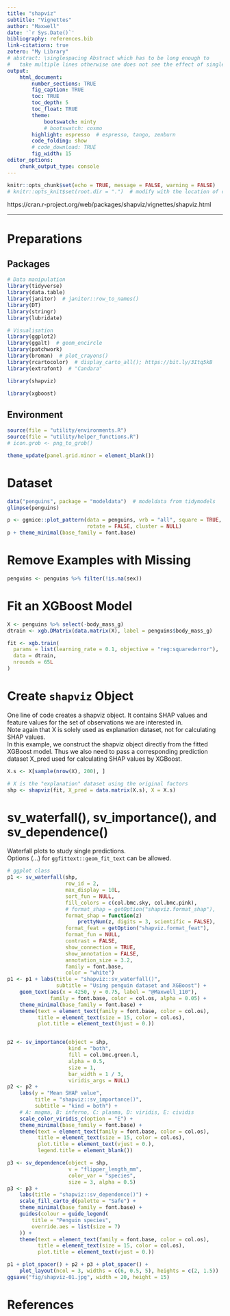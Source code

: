 ```yaml
---
title: "shapviz"
subtitle: "Vignettes"
author: "Maxwell"
date: '`r Sys.Date()`'
bibliography: references.bib
link-citations: true
zotero: "My Library"
# abstract: \singlespacing Abstract which has to be long enough to 
#   take multiple lines otherwise one does not see the effect of single-spacing.
output: 
    html_document:
        number_sections: TRUE
        fig_caption: TRUE
        toc: TRUE
        toc_depth: 5
        toc_float: TRUE
        theme:
            bootswatch: minty
            # bootswatch: cosmo
        highlight: espresso  # espresso, tango, zenburn
        code_folding: show
        # code_download: TRUE
        fig_width: 15
editor_options: 
    chunk_output_type: console
---
```


```r
knitr::opts_chunk$set(echo = TRUE, message = FALSE, warning = FALSE)
# knitr::opts_knit$set(root.dir = ".")  # modify with the location of code
```

https://cran.r-project.org/web/packages/shapviz/vignettes/shapviz.html

***

# Preparations {.tabset .tabset-fade .tabset-pills}
## Packages
```r
# Data manipulation
library(tidyverse)
library(data.table)
library(janitor)  # janitor::row_to_names()
library(DT)
library(stringr)
library(lubridate)

# Visualisation
library(ggplot2)
library(ggalt)  # geom_encircle
library(patchwork)
library(broman)  # plot_crayons()
library(rcartocolor)  # display_carto_all(); https://bit.ly/3Itq5kB
library(extrafont)  # "Candara"

library(shapviz)

library(xgboost)
```

## Environment
```r
source(file = "utility/environments.R")
source(file = "utility/helper_functions.R")
# icon.grob <- png_to_grob()

theme_update(panel.grid.minor = element_blank())
```


# Dataset {.tabset .tabset-fade .tabset-pills}
```r
data("penguins", package = "modeldata")  # modeldata from tidymodels
glimpse(penguins)
```

```r
p <- ggmice::plot_pattern(data = penguins, vrb = "all", square = TRUE, 
                          rotate = FALSE, cluster = NULL)
p + theme_minimal(base_family = font.base)
```


# Remove Examples with Missing
```r
penguins <- penguins %>% filter(!is.na(sex))
```


# Fit an XGBoost Model
```r
X <- penguins %>% select(-body_mass_g)
dtrain <- xgb.DMatrix(data.matrix(X), label = penguins$body_mass_g)

fit <- xgb.train(
  params = list(learning_rate = 0.1, objective = "reg:squarederror"), 
  data = dtrain,
  nrounds = 65L
)
```


# Create `shapviz` Object
One line of code creates a shapviz object. It contains SHAP values and feature values for the set of observations we are interested in.  
Note again that X is solely used as explanation dataset, not for calculating SHAP values.  
In this example, we construct the shapviz object directly from the fitted XGBoost model. Thus we also need to pass a corresponding prediction dataset X_pred used for calculating SHAP values by XGBoost.

```r
X.s <- X[sample(nrow(X), 200), ]

# X is the "explanation" dataset using the original factors
shp <- shapviz(fit, X_pred = data.matrix(X.s), X = X.s)
```


# sv_waterfall(), sv_importance(), and sv_dependence()
Waterfall plots to study single predictions.  
Options (...) for `ggfittext::geom_fit_text` can be allowed.  
```r
# ggplot class
p1 <- sv_waterfall(shp, 
                   row_id = 2, 
                   max_display = 10L,
                   sort_fun = NULL,
                   fill_colors = c(col.bmc.sky, col.bmc.pink),
                   # format_shap = getOption("shapviz.format_shap"),
                   format_shap = function(z)
                       prettyNum(z, digits = 3, scientific = FALSE),
                   format_feat = getOption("shapviz.format_feat"),
                   format_fun = NULL,
                   contrast = FALSE,
                   show_connection = TRUE,
                   show_annotation = FALSE,
                   annotation_size = 3.2,
                   family = font.base,
                   color = "white")
p1 <- p1 + labs(title = "shapviz::sv_waterfall()", 
                subtitle = "Using penguin dataset and XGBoost") + 
    geom_text(aes(x = 4250, y = 0.75, label = "@Maxwell_110"), 
              family = font.base, color = col.os, alpha = 0.05) + 
    theme_minimal(base_family = font.base) + 
    theme(text = element_text(family = font.base, color = col.os), 
          title = element_text(size = 15, color = col.os), 
          plot.title = element_text(hjust = 0.))


p2 <- sv_importance(object = shp, 
                    kind = "both", 
                    fill = col.bmc.green.l, 
                    alpha = 0.5, 
                    size = 1, 
                    bar_width = 1 / 3, 
                    viridis_args = NULL)
p2 <- p2 + 
    labs(y = "Mean SHAP value", 
         title = "shapviz::sv_importance()", 
         subtitle = "kind = both") + 
    # A: magma, B: inferno, C: plasma, D: viridis, E: cividis
    scale_color_viridis_c(option = "E") + 
    theme_minimal(base_family = font.base) + 
    theme(text = element_text(family = font.base, color = col.os), 
          title = element_text(size = 15, color = col.os), 
          plot.title = element_text(vjust = 0.), 
          legend.title = element_blank())

p3 <- sv_dependence(object = shp, 
                    v = "flipper_length_mm", 
                    color_var = "species", 
                    size = 3, alpha = 0.5)
p3 <- p3 + 
    labs(title = "shapviz::sv_dependence()") + 
    scale_fill_carto_d(palette = "Safe") + 
    theme_minimal(base_family = font.base) + 
    guides(colour = guide_legend(
        title = "Penguin species", 
        override.aes = list(size = 7)
    )) + 
    theme(text = element_text(family = font.base, color = col.os), 
          title = element_text(size = 15, color = col.os), 
          plot.title = element_text(vjust = 0.))

p1 + plot_spacer() + p2 + p3 + plot_spacer() + 
    plot_layout(ncol = 3, widths = c(6, 0.5, 5), heights = c(2, 1.5))
ggsave("fig/shapviz-01.jpg", width = 20, height = 15)
```


# References


